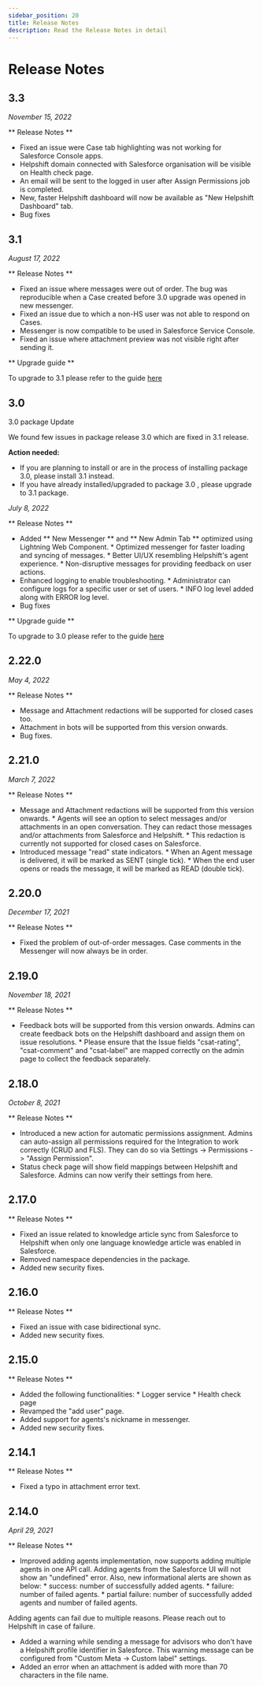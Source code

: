 ```yaml
---
sidebar_position: 20
title: Release Notes
description: Read the Release Notes in detail
---
```






# Release Notes



## 3.3

_November 15, 2022_

** Release Notes **

* Fixed an issue were Case tab highlighting was not working for Salesforce Console apps.
* Helpshift domain connected with Salesforce organisation will be visible on Health check page.
* An email will be sent to the logged in user after Assign Permissions job is completed.
* New, faster Helpshift dashboard will now be available as "New Helpshift Dashboard" tab.
* Bug fixes


## 3.1

_August 17, 2022_

** Release Notes **

* Fixed an issue where messages were out of order. The bug was reproducible when a Case created before 3.0 upgrade was opened in new messenger.
* Fixed an issue due to which a non-HS user was not able to respond on Cases.
* Messenger is now compatible to be used in Salesforce Service Console.
* Fixed an issue where attachment preview was not visible right after sending it.

** Upgrade guide **

To upgrade to 3.1 please refer to the guide [here](/salesforce/sf-upgrade-to-30/)


## 3.0


<Admonition type="info" title="Note">

3.0 package Update

We found few issues in package release 3.0 which are fixed in 3.1 release.

**Action needed:**

* If you are planning to install or are in the process of installing package 3.0, please install 3.1 instead.
* If you have already installed/upgraded to package 3.0 , please upgrade to 3.1 package.

</Admonition>


_July 8, 2022_

** Release Notes **

* Added ** New Messenger ** and ** New Admin Tab ** optimized using Lightning Web Component.
      * Optimized messenger for faster loading and syncing of messages.
      * Better UI/UX resembling Helpshift's agent experience.
      * Non-disruptive messages for providing feedback on user actions.
* Enhanced logging to enable troubleshooting.
      * Administrator can configure logs for a specific user or set of users.
      * INFO log level added along with ERROR log level.
* Bug fixes

** Upgrade guide **

To upgrade to 3.0 please refer to the guide [here](https://support.helpshift.com/kb/article/guide-salesforce-3-0-package-upgrade/)


## 2.22.0

_May 4, 2022_

** Release Notes **

* Message and Attachment redactions will be supported for closed cases too.
* Attachment in bots will be supported from this version onwards.
* Bug fixes.

## 2.21.0

_March 7, 2022_

** Release Notes **

* Message and Attachment redactions will be supported from this version onwards.
       * Agents will see an option to select messages and/or attachments in an open conversation. They can redact those messages and/or attachments from Salesforce and Helpshift.
       * This redaction is currently not supported for closed cases on Salesforce.
* Introduced message "read" state indicators.
       * When an Agent message is delivered, it will be marked as SENT (single tick).
       * When the end user opens or reads the message, it will be marked as READ (double tick).

## 2.20.0

_December 17, 2021_

** Release Notes **

* Fixed the problem of out-of-order messages. Case comments in the Messenger will now always be in order.

## 2.19.0

_November 18, 2021_

** Release Notes **

* Feedback bots will be supported from this version onwards. Admins can create feedback bots on the Helpshift dashboard and assign them on issue resolutions.
       * Please ensure that the Issue fields "csat-rating", "csat-comment" and "csat-label" are mapped correctly on the admin page to collect the feedback separately.

## 2.18.0

_October 8, 2021_

** Release Notes **

* Introduced a new action for automatic permissions assignment. Admins can auto-assign all permissions required for the Integration to work correctly (CRUD and FLS). They can do so via Settings -> Permissions -> "Assign Permission".
* Status check page will show field mappings between Helpshift and Salesforce. Admins can now verify their settings from here.

## 2.17.0

** Release Notes **

* Fixed an issue related to knowledge article sync from Salesforce to Helpshift when only one language knowledge article was enabled in Salesforce.
* Removed namespace dependencies in the package.
* Added new security fixes.

## 2.16.0

** Release Notes **

* Fixed an issue with case bidirectional sync.
* Added new security fixes.

## 2.15.0

** Release Notes **

* Added the following functionalities:
       * Logger service
       * Health check page
* Revamped the "add user" page.
* Added support for agents's nickname in messenger.
* Added new security fixes.

## 2.14.1

** Release Notes **

* Fixed a typo in attachment error text.

## 2.14.0

_April 29, 2021_

** Release Notes **

* Improved adding agents implementation, now supports adding multiple agents in one API call. Adding agents from the Salesforce UI will not show an "undefined" error. Also, new informational alerts are shown as below:
       * success: number of successfully added agents.
       * failure: number of failed agents.
       * partial failure: number of successfully added agents and number of failed agents.


<Admonition type="info" title="Note">

Adding agents can fail due to multiple reasons. Please reach out to Helpshift in case of failure.

</Admonition>


* Added a warning while sending a message for advisors who don't have a Helpshift profile identifier in Salesforce. This warning message can be configured from "Custom Meta -> Custom label" settings.
* Added an error when an attachment is added with more than 70 characters in the file name.
